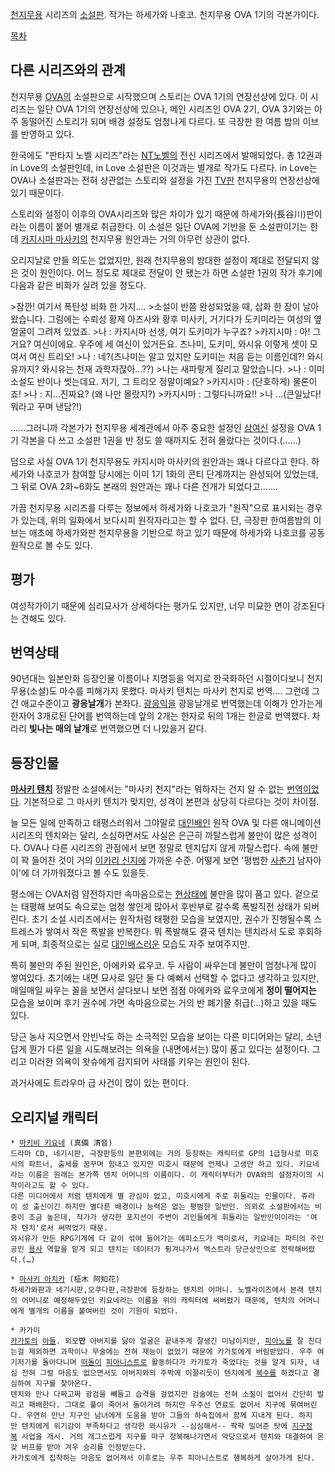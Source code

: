 [[천지무용]] 시리즈의 [[소설판]]. 작가는 하세가와 나호코. 천지무용 OVA 1기의 각본가이다.

[[목차]]

== 다른 시리즈와의 관계 ==
천지무용 [[OVA]]의 소설판으로 시작했으며 스토리는 OVA 1기의 연장선상에 있다. 이 시리즈는 일단 OVA 1기의 연장선상에 있으나, 메인 시리즈인 OVA 2기, OVA 3기와는 아주 동떨어진 스토리가 되며 배경 설정도 엄청나게 다르다. 또 극장판 한 여름 밤의 이브를 반영하고 있다.

한국에도 "판타지 노벨 시리즈"라는 [[NT노벨]]의 전신 시리즈에서 발매되었다. 총 12권과 in Love의 소설판인데, in Love 소설판은 이것과는 별개로 작가도 다르다. in Love는 OVA나 소설판과는 전혀 상관없는 스토리와 설정을 가진 [[TV판]] 천지무용의 연장선상에 있기 때문이다.

스토리와 설정이 이후의 OVA시리즈와 많은 차이가 있기 때문에 하세가와(長谷川)판이라는 이름이 붙어 별개로 취급한다. 이 소설은 일단 OVA에 기반을 둔 소설판이기는 한데 [[카지시마 마사키]]의 천지무용 원안과는 거의 아무런 상관이 없다.

오리지날로 만들 의도는 없었지만, 원래 천지무용의 방대한 설정이 제대로 전달되지 않은 것이 원인이다. 어느 정도로 제대로 전달이 안 됐는가 하면 소설판 1권의 작가 후기에 다음과 같은 비화가 실려 있을 정도다.

>잠깐! 여기서 폭탄성 비화 한 가지….
>소설이 반쯤 완성되었을 때, 삽화 한 장이 날아왔습니다. 그림에는 수뢰성 황제 아즈사와 황후 미사키, 거기다가 도키미라는 여성의 옆 얼굴이 그려져 있었죠.
>나 : 카지시마 선생, 여기 도키미가 누구죠?
>카지시마 : 아! 그 거요? 여신이에요. 우주에 세 여신이 있거든요. 츠나미, 도키미, 와시유 이렇게 셋이 모여서 여신 트리오!
>나 : 네?(츠나미는 알고 있지만 도키미는 처음 듣는 이름인데?! 와시유까지? 와시유는 천재 과학자잖아…??)
>나는 새파랗게 질리고 말았습니다.
>나 : 이미 소설도 반이나 썻는데요. 저기, 그 트리오 정말이예요?
>카지시마 : (단호하게) 물론이죠!
>나 : 지…진짜요? (왜 나만 몰랐지?)
>카지시마 : 그렇다니까요!!
>나 …(큰일났다! 뭐라고 꾸며 낸담?!)

……그러니까 각본가가 천지무용 세계관에서 아주 중요한 설정인 [[삼여신]] 설정을 OVA 1기 각본을 다 쓰고 소설판 1권을 반 정도 쓸 때까지도 전혀 몰랐다는 것이다.(……)

덤으로 사실 OVA 1기 천지무용도 카지시마 마사키의 원안과는 꽤나 다르다고 한다. 하세가와 나호코가 참여할 당시에는 이미 1기 1화의 콘티 단계까지는 완성되어 있었는데, 그 뒤로 OVA 2화~6화도 본래의 원안과는 꽤나 다른 전개가 되었다고…….

가끔 천지무용 시리즈를 다루는 정보에서 하세가와 나호코가 "원작"으로 표시되는 경우가 있는데, 위의 일화에서 보다시피 원작자라고는 할 수 없다. 단, 극장판 한여름밤의 이브는 애초에 하세가와판 천지무용을 기반으로 하고 있기 때문에 하세가와 나호코를 공동 원작으로 볼 수도 있다.

== 평가 ==
여성작가이기 때문에 심리묘사가 상세하다는 평가도 있지만, 너무 미묘한 면이 강조된다는 견해도 있다.

== 번역상태 ==
90년대는 일본만화 등장인물 이름이나 지명등을 억지로 한국화하던 시절이다보니 천지무용(소설)도 마수를 피해가지 못했다. 마사키 텐치는 마사키 천지로 번역.... 그런데 그건 애교수준이고 '''광응날개'''가 본좌다. [[광응익]]을 광응날개로 번역했는데 이해가 안가는게 한자어 3개로된 단어를 번역하는데 앞의 2개는 한자로 뒤의 1개는 한글로 번역했다. 차라리 '''빛나는 매의 날개'''로 번역했으면 더 나았을거 같다.

== 등장인물 ==
'''[[마사키 텐치]]'''
정발판 소설에서는 "마사키 천지"라는 뭐하자는 건지 알 수 없는 [[번역]]이었다. 기본적으로 그 마사키 텐치가 맞지만, 성격이 본편과 상당히 다르다는 것이 차이점.

늘 모든 일에 만족하고 태평스러워서 그야말로 [[대인배]]인 원작 OVA 및 다른 애니메이션 시리즈의 텐치와는 달리, 소심하면서도 사실은 은근히 까탈스럽게 불만이 많은 성격이다. OVA나 다른 시리즈의 관점에서 보면 정말로 텐치답지 않게 까탈스럽다. 속에 불만이 꽉 들어찬 것이 거의 [[이카리 신지]]에 가까운 수준. 어떻게 보면 '평범한 [[사춘기]] 남자아이'에 더 가까워졌다고 볼 수도 있을듯.

평소에는 OVA처럼 얌전하지만 속마음으로는 [[현상태]]에 불만을 많이 품고 있다. 겉으로는 태평해 보여도 속으로는 엄청 쌓인게 많아서 후반부로 갈수록 폭발직전 상태가 되버린다. 초기 소설 시리즈에서는 원작처럼 태평한 모습을 보였지만, 권수가 진행될수록 스트레스가 쌓여서 작은 폭발을 반복한다. 뭐 폭발해도 결국 텐치는 텐치라서 도로 후회하게 되며, 최종적으로는 실로 [[대인배]]스러운 모습도 자주 보여주지만.

특히 불만의 주된 원인은, 아에카와 료우코. 두 사람이 싸우는데 불만이 엄청나게 많이 쌓여있다. 초기에는 내면 묘사로 일단 둘 다 예뻐서 선택할 수 없다고 생각하고 있지만, 매일매일 싸우는 꼴을 보면서 살다보니 보면 점점 아에카와 료우코에게 '''정이 떨어지는''' 모습을 보이며 후기 권수에 가면 속마음으로는 거의 반 폐기물 취급(…)하고 있을 때도 있다.

당근 농사 지으면서 안빈낙도 하는 소극적인 모습을 보이는 다른 미디어와는 달리, 소년 답게 뭔가 다른 일을 시도해보려는 의욕을 (내면에서는) 많이 품고 있다는 설정이다. 그리고 이러한 의욕이 왓슈에게 감지되어 사태를 키우는 원인이 된다.

과거사에도 트라우마 급 사건이 많이 있는 편이다.
== 오리지널 캐릭터 ==
 * [[마키비 키요네]] (真備 清音)
 드라마 CD, 네기시판, 극장판등의 본편외에는 거의 등장하는 캐릭터로 GP의 1급형사로 미호시의 파트너, 출세를 꿈꾸며 힘내고 있지만 미호시 때문에 언제나 고생만 하고 있다. 키요네라는 이름은 원래는 본가쪽 텐치 어머니의 이름이다. 이 캐릭터부터가 OVA와의 설정차이의 시작이라고도 할 수 있다.
 다른 미디어에서 처럼 텐치에게 별 관심이 없고, 미호시에게 주로 휘둘리는 인물이다. 쥬라이 성 출신이긴 하지만 별다른 배경이나 능력은 없는 평범한 일반인. 의외로 소설판에서는 비중이 조금 높은데, 작가가 생각한 포지션이 주변이 괴인들에게 휘둘리는 일반인이이라는 '여자 텐치'로서 써먹었기 때문.
 와시유가 만든 RPG기계에 다 같이 섞여 들어가는 에피소드가 백미로서, 키요네는 파티의 주인공인 [[용사]] 역할을 맡게 되고 텐치는 데이터가 튕겨나가서 엑스트라 당근상인으로 전락해버렸다.(…)

 * [[마사키 아치카]] (柾木 阿知花)
 하세가와판과 네기시판,오쿠다판,극장판에 등장하는 텐치의 어머니. 노벨라이즈에서 본래 텐치의 어머니로 예정해두었던 키요네라는 이름을 위의 캐릭터에 써버렸기 때문에, 텐치의 어머니에게 별개의 이름을 붙여버린 것이 기원이 되었다.

 * 카가미
 [[카가토]]의 [[아들]]. 외모'''만''' 아버지를 닮아 얼굴은 끝내주게 잘생긴 미남이지만, [[피아노]]를 잘 친다는걸 제외하면 과학이나 무술에는 전혀 재능이 없었기 때문에 카가토에게 버림받았다. 우주 여기저기를 돌아다니며 [[떠돌이]] [[피아니스트]]로 활동하다가 카가토가 죽었다는 것을 알게 되자, 내심 전혀 그럴 마음도 없으면서도 아버지와의 주박에 이끌리듯이 텐치에게 [[복수]]를 하겠다고 결심하여 지구를 찾아온다.
 텐치와 만나 다짜고짜 광검을 빼들고 습격을 걸었지만 검술에는 전혀 소질이 없어서 간단히 발리고 패배한다. 그대로 풀이 죽어서 돌아가려 하지만 우주선 연료도 없어서 지구에 묶여버린다. 우연히 만난 지구인 남녀에게 도움을 받아 그들의 하숙집에서 함께 지내게 된다. 하지만 텐치에게 위기감이 부족하다고 생각한 와시유가 --심심해서-- 팍팍 밀어준 탓에 [[지구정복]] 사업을 개시. 거의 개그스럽게 지구를 마구 정복해나가면서 악당으로서 텐치와 대결하여 온갖 버프를 받아 겨우 승리를 인정받는다.
 카가토에게 집착하는 마음도 없어져서 이후로는 우주 피아니스트로 행복하게 살아가게 된다.
